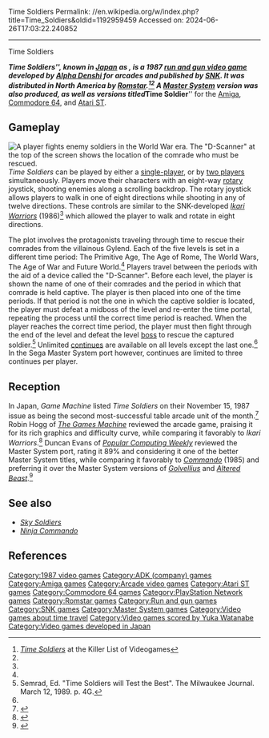 Time Soldiers
Permalink: //en.wikipedia.org/w/index.php?title=Time_Soldiers&oldid=1192959459
Accessed on: 2024-06-26T17:03:22.240852



------
Time Soldiers
{{Short description|1987 video game}}
{{Infobox video game
|title = Time Soldiers
|image = Time Soldiers arcade flyer.jpg
|caption = Arcade flyer
|developer = [[ADK (company)|Alpha Denshi]]
|publisher = {{vgrelease|JP|[[SNK]]|NA|[[Romstar]]<ref name="Akagi">{{cite book |last1=Akagi |first1=Masumi |title=アーケードTVゲームリスト国内•海外編(1971-2005) |trans-title=Arcade TV Game List: Domestic • Overseas Edition (1971-2005) |date=13 October 2006 |publisher=Amusement News Agency |language=ja |location=Japan |isbn=978-4990251215 |pages=19, 130 |url=https://archive.org/details/ArcadeGameList1971-2005/page/n20}}</ref>|EU|Electrocoin<ref>{{cite web |title=Video Game Flyers: The Best Choice of Video Games..., Electrocoin (UK) |url=https://flyers.arcade-museum.com/?page=flyer&db=videodb&id=4242&image=1 |website=The Arcade Flyer Archive |access-date=10 April 2021}}</ref>}}
|designer = 
|released = {{vgrelease|JP/NA|October 1987<ref name="Akagi"/>|EU|January 1988<ref name="TGM"/>}}
|genre = [[Run and gun video game|Run and gun]]
|modes = [[Single-player video game|Single-player]], [[Multiplayer video game|multiplayer]]
|platforms = [[Arcade video game|Arcade]], [[Amiga]], [[Atari ST]], [[Commodore 64]], [[Master System]]
|arcade system = [[JAMMA+]]
}}

'''''Time Soldiers''''', known in [[Japan]] as {{nihongo|'''''Battle Field'''''|バトル フィールド}}, is a 1987 [[run and gun video game]] developed by [[ADK (company)|Alpha Denshi]] for arcades and published by [[SNK]]. It was distributed in North America by [[Romstar]].<ref>[http://www.klov.com/game_detail.php?game_id=10123 ''Time Soldiers''] at the Killer List of Videogames</ref><ref name="Akagi"/> A [[Master System]] version was also produced, as well as versions titled '''''Time Soldier''''' for the [[Amiga]], [[Commodore 64]], and [[Atari ST]].

==Gameplay==
[[File:Time Soldiers screenshot.png|thumb|left|A player fights enemy soldiers in the World War era. The "D-Scanner" at the top of the screen shows the location of the comrade who must be rescued.]]
''Time Soldiers'' can be played by either a [[single-player]], or by [[multiplayer|two players]] simultaneously. Players move their characters with an eight-way [[rotary switch|rotary]] joystick, shooting enemies along a scrolling backdrop. The rotary joystick allows players to walk in one of eight directions while shooting in any of twelve directions. These controls are similar to the SNK-developed ''[[Ikari Warriors]]'' (1986)<ref name="TGM"/> which allowed the player to walk and rotate in eight directions.

The plot involves the protagonists traveling through time to rescue their comrades from the villainous Gylend. Each of the five levels is set in a different time period: The Primitive Age, The Age of Rome, The World Wars, The Age of War and Future World.<ref name=TGM /> Players travel between the periods with the aid of a device called the "D-Scanner". Before each level, the player is shown the name of one of their comrades and the period in which that comrade is held captive. The player is then placed into one of the time periods. If that period is not the one in which the captive soldier is located, the player must defeat a midboss of the level and re-enter the time portal, repeating the process until the correct time period is reached. When the player reaches the correct time period, the player must then fight through the end of the level and defeat the level [[boss (video gaming)|boss]] to rescue the captured soldier.<ref name=Semrad>Semrad, Ed. "Time Soldiers will Test the Best". The Milwaukee Journal. March 12, 1989. p. 4G.</ref> Unlimited [[continue (video gaming)|continues]] are available on all levels except the last one.<ref name=TGM /> In the Sega Master System port however, continues are limited to three continues per player.

==Reception==
In Japan, ''Game Machine'' listed ''Time Soldiers'' on their November 15, 1987 issue as being the second most-successful table arcade unit of the month.<ref>{{cite magazine|title=Game Machine's Best Hit Games 25 - テーブル型TVゲーム機 (Table Videos)|magazine=[[:ja:ゲームマシン|Game Machine]]|issue=320|publisher=[[:ja:アミューズメント通信社|Amusement Press, Inc.]]|date=15 November 1987|page=25|lang=ja}}</ref> Robin Hogg of ''[[The Games Machine]]'' reviewed the arcade game, praising it for its rich graphics and difficulty curve, while comparing it favorably to ''Ikari Warriors''.<ref name="TGM">{{cite magazine |last1=Hogg |first1=Robin |title=Coin-Op Confrontation |magazine=[[The Games Machine]] |date=21 January 1988 |issue=3 (February 1988) |pages=116–8 |url=https://www.solvalou.com/arcade/reviews/20/364}}</ref> Duncan Evans of ''[[Popular Computing Weekly]]'' reviewed the Master System port, rating it 89% and considering it one of the better Master System titles, while comparing it favorably to ''[[Commando (video game)|Commando]]'' (1985) and preferring it over the Master System versions of ''[[Golvellius]]'' and ''[[Altered Beast]]''.<ref>{{cite magazine |last1=Evans |first1=Duncan |title=Games |magazine=[[Popular Computing Weekly]] |date=3 August 1989 |page=15 |url=https://archive.org/details/popular-computing-weekly-1989-08-03/page/n14/mode/1up}}</ref>

== See also ==
* ''[[Sky Soldiers]]''
* ''[[Ninja Commando]]''

==References==
{{Reflist}}

{{Authority control}}

[[Category:1987 video games]]
[[Category:ADK (company) games]]
[[Category:Amiga games]]
[[Category:Arcade video games]]
[[Category:Atari ST games]]
[[Category:Commodore 64 games]]
[[Category:PlayStation Network games]]
[[Category:Romstar games]]
[[Category:Run and gun games]]
[[Category:SNK games]]
[[Category:Master System games]]
[[Category:Video games about time travel]]
[[Category:Video games scored by Yuka Watanabe]]
[[Category:Video games developed in Japan]]